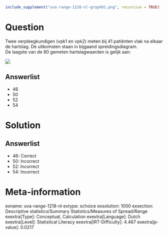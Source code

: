 ```r
include_supplement("uva-range-1218-nl-graph01.png", recursive = TRUE)
```

Question
========

Twee verpleegkundigen (vpk1 en vpk2) meten bij 41 patiënten vlak na
elkaar de hartslag. De uitkomsten staan in bijgaand spreidingsdiagram.\
De laagste van de 80 gemeten hartslagwaarden is gelijk aan:

![](uva-range-1218-nl-graph01.png)

Answerlist
----------

* 46
* 50
* 52
* 54

Solution
========

Answerlist
----------

* 46: Correct
* 50: Incorrect
* 52: Incorrect
* 54: Incorrect

Meta-information
================
exname: uva-range-1218-nl
extype: schoice
exsolution: 1000
exsection: Descriptive statistics/Summary Statistics/Measures of Spread/Range
exextra[Type]: Conceptual, Calculation
exextra[Language]: Dutch
exextra[Level]: Statistical Literacy
exextra[IRT-Difficulty]: 4.467
exextra[p-value]: 0.0217
